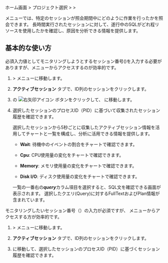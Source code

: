 ホーム画面 &gt; プロジェクト選択 &gt; <Cmdname sid="side_analysis" className="uitext" /> &gt; <Cmdname sid="side_sessionHistory" className="uitext" />

<Cmdname sid="side_sessionHistory" className="uitext" />メニューでは、特定のセッションが照会期間中にどのように作業を行ったかを照会できます。 長時間実行されたセッションに対して、遂行中のSQLがどれ程リソースを使用したかを確認し、原因を分析できる情報を提供します。

## 基本的な使い方

<Xclude product="mysql">

必須入力値としてモニタリングしようとするセッション番号(<Cmdname sid="TTL06802" className="uitext" />)を入力する必要がありますが、<Cmdname sid="side_dbMonitoring" className="uitext" />メニューからアクセスするのが効率的です。

1. <Cmdname sid="side_dashboard" className="uitext" /> > <Cmdname sid="side_dbMonitoring" className="uitext" /> メニューに移動します。

2. **アクティブセッション** タブで、ID列のセッションをクリックします。

3. <Cmdname sid="session_detail" className="uitext" /> の <Cmdname sid="TTL06721" className="uitext" /> ![右矢印アイコン](/img/ic-s-right.svg) ボタンをクリックして、<Cmdname sid="side_sessionHistory" className="uitext" /> に移動します。

4. 選択したセッションのプロセスID（PID）に基づいて収集されたセッション履歴を確認できます。

   <InDoc product="oracle-pro,oracle"><ImgLang img='db-session-history-oracle-pro-03.png' desc='セッション履歴' /></InDoc>

   <InDoc product="postgresql"><ImgLang img='db-session-history-03.png' desc='セッション履歴' /></InDoc>

   選択したセッションから5秒ごとに収集したアクティブセッション情報を活用してチャートと一覧を構成し、分析に活用できる情報を提供します。 

   - **Wait**: 待機中のイベントの割合をチャートで確認できます。

   - **Cpu**: CPU使用量の変化をチャートで確認できます。

   - **Memory**: メモリ使用量の変化をチャートで確認できます。

   - **Disk I/O**: ディスク使用量の変化をチャートで確認できます。

   一覧の一番右の***query***カラム項目を選択すると、SQL文を確認できる<Cmdname sid="TTL06224" className="uitext" />画面が表示されます。 選択したクエリ(Query)に対するFullTextおよびPlan情報が含まれています。

</Xclude>

<InDoc product="mysql">

モニタリングしたいセッション番号（<Cmdname sid="TTL06802" className="uitext" />）の入力が必須ですが、<Cmdname sid="side_dbMonitoring" className="uitext" /> メニューからアクセスする方が効率的です。

1. <Cmdname sid="side_dashboard" className="uitext" /> > <Cmdname sid="side_dbMonitoring" className="uitext" /> メニューに移動します。

1. **アクティブセッション** タブで、ID列のセッションをクリックします。

1. <Cmdname sid="side_sessionHistory" className="uitext" /> に移動して、選択したセッションのプロセスID（PID）に基づくセッション履歴を確認できます。

</InDoc>

